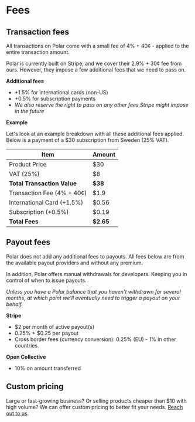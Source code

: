 # Fees


## Transaction fees

All transactions on Polar come with a small fee of 4% + 40¢ - applied to the entire
transaction amount.

Polar is currently built on Stripe, and we cover their 2.9% + 30¢ fee from ours.
However, they impose a few additional fees that we need to pass on.

**Additional fees**

- +1.5% for international cards (non-US)
- +0.5% for subscription payments
- *We also reserve the right to pass on any other fees Stripe might impose in
  the future*

**Example**

Let's look at an example breakdown with all these additional fees applied.
Below is a payment of a $30 subscription from Sweden (25% VAT).

Item                                   | Amount     |
-------------------------------------- | ---------- |
Product Price                          | $30        |
VAT (25%)                              | $8         |
**Total Transaction Value**            | **$38**    |
Transaction Fee (4% + 40¢)             | $1.9       |
International Card (+1.5%)             | $0.56      |
Subscription (+0.5%)                   | $0.19      |
**Total Fees**                         | **$2.65**  |


## Payout fees

Polar does not add any additional fees to payouts. All fees below are from the
available payout providers and without any premium.

In addition, Polar offers manual withdrawals for developers. Keeping you in
control of when to issue payouts.

_Unless you have a Polar balance that you haven't withdrawn for several months, at
which point we'll eventually need to trigger a payout on your behalf._

**Stripe**

- $2 per month of active payout(s)
- 0.25% + $0.25 per payout
- Cross border fees (currency conversion): 0.25% (EU) - 1% in other countries.

**Open Collective**

- 10% on amount transferred

## Custom pricing

Large or fast-growing business? Or selling products cheaper than $10 with high
volume? We can offer custom pricing to better fit your needs. [Reach out to
us](/docs/support).
